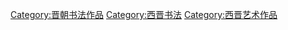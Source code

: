 [[Category:晋朝书法作品|Category:晋朝书法作品]]
[[Category:西晋书法|Category:西晋书法]]
[[Category:西晋艺术作品|Category:西晋艺术作品]]